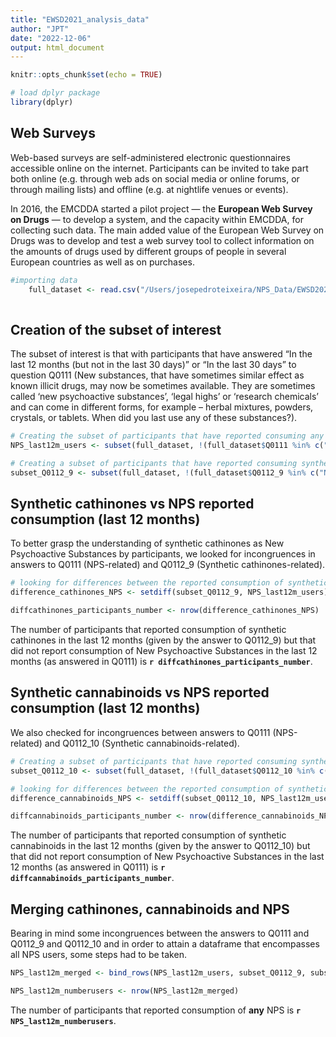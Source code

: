 ```yaml
---
title: "EWSD2021_analysis_data"
author: "JPT"
date: "2022-12-06"
output: html_document
---
```


```r
knitr::opts_chunk$set(echo = TRUE)

# load dplyr package
library(dplyr)
```

## Web Surveys

Web-based surveys are self-administered electronic questionnaires accessible online on the internet. Participants can be invited to take part both online (e.g. through web ads on social media or online forums, or through mailing lists) and offline (e.g. at nightlife venues or events).

In 2016, the EMCDDA started a pilot project --- the **European Web Survey on Drugs** --- to develop a system, and the capacity within EMCDDA, for collecting such data. The main added value of the European Web Survey on Drugs was to develop and test a web survey tool to collect information on the amounts of drugs used by different groups of people in several European countries as well as on purchases.

```r
#importing data
    full_dataset <- read.csv("/Users/josepedroteixeira/NPS_Data/EWSD2021_analysis_data_2022-03-31.csv", header=TRUE, sep=";")
    
```

## Creation of the subset of interest

The subset of interest is that with participants that have answered "In the last 12 months (but not in the last 30 days)" or "In the last 30 days" to question Q0111 (New substances, that have sometimes similar effect as known illicit drugs, may now be sometimes available. They are sometimes called 'new psychoactive substances', 'legal highs' or 'research chemicals' and can come in different forms, for example -- herbal mixtures, powders, crystals, or tablets. When did you last use any of these substances?).

```r
# Creating the subset of participants that have reported consuming any NPS in the last 12 month users
NPS_last12m_users <- subset(full_dataset, !(full_dataset$Q0111 %in% c("Never", "More than 12 months ago")))
```

```r
# Creating a subset of participants that have reported consuming synthetic cathinones (e.g. mephedrone, MDPV, "alphas", methylone) in the last 12 months
subset_Q0112_9 <- subset(full_dataset, !(full_dataset$Q0112_9 %in% c("Never", "More than 12 months ago", "")))
```

## Synthetic cathinones vs NPS reported consumption (last 12 months)

To better grasp the understanding of synthetic cathinones as New Psychoactive Substances by participants, we looked for incongruences in answers to Q0111 (NPS-related) and Q0112_9 (Synthetic cathinones-related).

```r
# looking for differences between the reported consumption of synthetic cathinones in the last 12 months
difference_cathinones_NPS <- setdiff(subset_Q0112_9, NPS_last12m_users)

diffcathinones_participants_number <- nrow(difference_cathinones_NPS)
```

The number of participants that reported consumption of synthetic cathinones in the last 12 months (given by the answer to Q0112_9) but that did not report consumption of New Psychoactive Substances in the last 12 months (as answered in Q0111) is **`r diffcathinones_participants_number`**.

## Synthetic cannabinoids vs NPS reported consumption (last 12 months)

We also checked for incongruences between answers to Q0111 (NPS-related) and Q0112_10 (Synthetic cannabinoids-related).

```r

# Creating a subset of participants that have reported consuming synthetic cathinones (e.g. mephedrone, MDPV, "alphas", methylone) in the last 12 months
subset_Q0112_10 <- subset(full_dataset, !(full_dataset$Q0112_10 %in% c("Never", "More than 12 months ago", "")))

# looking for differences between the reported consumption of synthetic cathinones in the last 12 months
difference_cannabinoids_NPS <- setdiff(subset_Q0112_10, NPS_last12m_users)

diffcannabinoids_participants_number <- nrow(difference_cannabinoids_NPS)
```

The number of participants that reported consumption of synthetic cannabinoids in the last 12 months (given by the answer to Q0112_10) but that did not report consumption of New Psychoactive Substances in the last 12 months (as answered in Q0111) is **`r diffcannabinoids_participants_number`**.

## Merging cathinones, cannabinoids and NPS

Bearing in mind some incongruences between the answers to Q0111 and Q0112_9 and Q0112_10 and in order to attain a dataframe that encompasses all NPS users, some steps had to be taken.

```r
NPS_last12m_merged <- bind_rows(NPS_last12m_users, subset_Q0112_9, subset_Q0112_10) %>% distinct()

NPS_last12m_numberusers <- nrow(NPS_last12m_merged)
```

The number of participants that reported consumption of **any** NPS is **`r NPS_last12m_numberusers`**.
